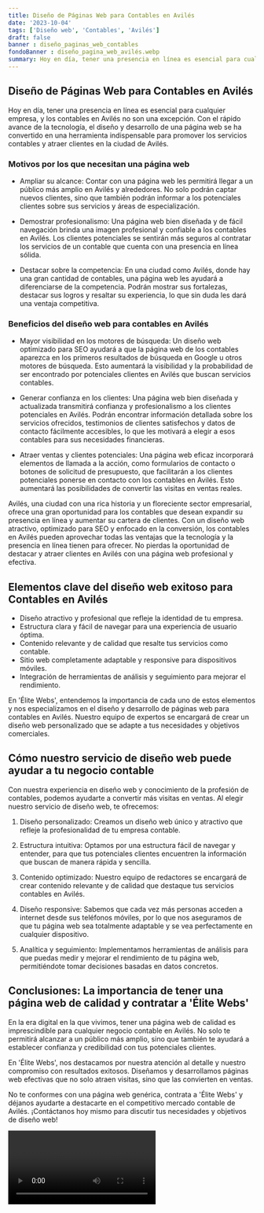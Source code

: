 ```yaml
---
title: Diseño de Páginas Web para Contables en Avilés
date: '2023-10-04'
tags: ['Diseño web', 'Contables', 'Avilés']
draft: false
banner : diseño_paginas_web_contables
fondoBanner : diseño_pagina_web_avilés.webp
summary: Hoy en día, tener una presencia en línea es esencial para cualquier empresa, y los contables en Avilés no son una excepción. Con el rápido avance de la tecnología, el diseño y desarrollo de una página web se ha convertido en una herramienta indispensable para promover los servicios contables y atraer clientes en la ciudad de Avilés.
---
```


## Diseño de Páginas Web para Contables en Avilés

Hoy en día, tener una presencia en línea es esencial para cualquier empresa, y los contables en Avilés no son una excepción. Con el rápido avance de la tecnología, el diseño y desarrollo de una página web se ha convertido en una herramienta indispensable para promover los servicios contables y atraer clientes en la ciudad de Avilés.

### Motivos por los que necesitan una página web

- Ampliar su alcance: Contar con una página web les permitirá llegar a un público más amplio en Avilés y alrededores. No solo podrán captar nuevos clientes, sino que también podrán informar a los potenciales clientes sobre sus servicios y áreas de especialización.

- Demostrar profesionalismo: Una página web bien diseñada y de fácil navegación brinda una imagen profesional y confiable a los contables en Avilés. Los clientes potenciales se sentirán más seguros al contratar los servicios de un contable que cuenta con una presencia en línea sólida.

- Destacar sobre la competencia: En una ciudad como Avilés, donde hay una gran cantidad de contables, una página web les ayudará a diferenciarse de la competencia. Podrán mostrar sus fortalezas, destacar sus logros y resaltar su experiencia, lo que sin duda les dará una ventaja competitiva.

### Beneficios del diseño web para contables en Avilés

- Mayor visibilidad en los motores de búsqueda: Un diseño web optimizado para SEO ayudará a que la página web de los contables aparezca en los primeros resultados de búsqueda en Google u otros motores de búsqueda. Esto aumentará la visibilidad y la probabilidad de ser encontrado por potenciales clientes en Avilés que buscan servicios contables.

- Generar confianza en los clientes: Una página web bien diseñada y actualizada transmitirá confianza y profesionalismo a los clientes potenciales en Avilés. Podrán encontrar información detallada sobre los servicios ofrecidos, testimonios de clientes satisfechos y datos de contacto fácilmente accesibles, lo que les motivará a elegir a esos contables para sus necesidades financieras.

- Atraer ventas y clientes potenciales: Una página web eficaz incorporará elementos de llamada a la acción, como formularios de contacto o botones de solicitud de presupuesto, que facilitarán a los clientes potenciales ponerse en contacto con los contables en Avilés. Esto aumentará las posibilidades de convertir las visitas en ventas reales.

Avilés, una ciudad con una rica historia y un floreciente sector empresarial, ofrece una gran oportunidad para los contables que desean expandir su presencia en línea y aumentar su cartera de clientes. Con un diseño web atractivo, optimizado para SEO y enfocado en la conversión, los contables en Avilés pueden aprovechar todas las ventajas que la tecnología y la presencia en línea tienen para ofrecer. No pierdas la oportunidad de destacar y atraer clientes en Avilés con una página web profesional y efectiva.

<GifSeo />

<Cta />

## Elementos clave del diseño web exitoso para Contables en Avilés

- Diseño atractivo y profesional que refleje la identidad de tu empresa.
- Estructura clara y fácil de navegar para una experiencia de usuario óptima.
- Contenido relevante y de calidad que resalte tus servicios como contable.
- Sitio web completamente adaptable y responsive para dispositivos móviles.
- Integración de herramientas de análisis y seguimiento para mejorar el rendimiento.

En 'Élite Webs', entendemos la importancia de cada uno de estos elementos y nos especializamos en el diseño y desarrollo de páginas web para contables en Avilés. Nuestro equipo de expertos se encargará de crear un diseño web personalizado que se adapte a tus necesidades y objetivos comerciales.

## Cómo nuestro servicio de diseño web puede ayudar a tu negocio contable

Con nuestra experiencia en diseño web y conocimiento de la profesión de contables, podemos ayudarte a convertir más visitas en ventas. Al elegir nuestro servicio de diseño web, te ofrecemos:

1. Diseño personalizado: Creamos un diseño web único y atractivo que refleje la profesionalidad de tu empresa contable.

2. Estructura intuitiva: Optamos por una estructura fácil de navegar y entender, para que tus potenciales clientes encuentren la información que buscan de manera rápida y sencilla.

3. Contenido optimizado: Nuestro equipo de redactores se encargará de crear contenido relevante y de calidad que destaque tus servicios contables en Avilés.

4. Diseño responsive: Sabemos que cada vez más personas acceden a internet desde sus teléfonos móviles, por lo que nos aseguramos de que tu página web sea totalmente adaptable y se vea perfectamente en cualquier dispositivo.

5. Analítica y seguimiento: Implementamos herramientas de análisis para que puedas medir y mejorar el rendimiento de tu página web, permitiéndote tomar decisiones basadas en datos concretos.

## Conclusiones: La importancia de tener una página web de calidad y contratar a 'Élite Webs'

En la era digital en la que vivimos, tener una página web de calidad es imprescindible para cualquier negocio contable en Avilés. No solo te permitirá alcanzar a un público más amplio, sino que también te ayudará a establecer confianza y credibilidad con tus potenciales clientes.

En 'Élite Webs', nos destacamos por nuestra atención al detalle y nuestro compromiso con resultados exitosos. Diseñamos y desarrollamos páginas web efectivas que no solo atraen visitas, sino que las convierten en ventas.

No te conformes con una página web genérica, contrata a 'Élite Webs' y déjanos ayudarte a destacarte en el competitivo mercado contable de Avilés. ¡Contáctanos hoy mismo para discutir tus necesidades y objetivos de diseño web!

<Video />

<CtaBot job='Contables' city='Avilés'/>

<Gmaps query='Avilés+españa+maps' />